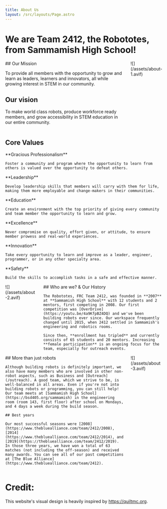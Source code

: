 ```yaml
---
title: About Us
layout: /src/layouts/Page.astro
---
```


# We are Team 2412, the Robototes, from Sammamish High School!

<div class="columns">
<div>
## Our Mission

To provide all members with the opportunity to grow and learn as leaders, learners and innovators, all while growing interest in STEM in our community.

## Our vision

To make world class robots, produce workforce ready members, and grow accessibility in STEM education in our entire community.
</div>
![](/assets/about-1.avif)
</div>

## Core Values

<div class="grid grid-cols-1 md:grid-cols-2 lg:grid-cols-3 gap-x-8">
<div>
	**Gracious Professionalism**

	Foster a community and program where the opportunity to learn from others is valued over the opportunity to defeat others.
</div>
<div>
	**Leadership**

	Develop leadership skills that members will carry with them for life, making them more employable and change-makers in their communities.
</div>
<div>
	**Education**

	Create an environment with the top priority of giving every community and team member the opportunity to learn and grow.
</div>
<div>
	**Excellence**

	Never compromise on quality, effort given, or attitude, to ensure member prowess and real-world experiences.
</div>
<div>
	**Innovation**

	Take every opportunity to learn and improve as a leader, engineer, programmer, or in any other specialty area.
</div>
<div>
	**Safety**

	Build the skills to accomplish tasks in a safe and effective manner.
</div>
</div>

<div class="columns">
![](/assets/about-2.avif)
<div>
	## Who are we? & Our History

	The Robototes, FRC Team 2412, was founded in **2007** at **Sammamish High School** with 12 students and 2 mentors, first competing in 2008. Our first competition was [OverDrive](https://youtu.be/4a9KfpBZ4DQ) and we've been building robots ever since. Our workspace frequently changed until 2015, when 2412 settled in Sammamish's engineering and robotics rooms.

	Since then, **enrollment has tripled** and currently consists of 65 students and 20 mentors. Increasing **female participation** is an ongoing focus for the team, especially for outreach events.
</div>
</div>

<div class="columns">
<div>
	## More than just robots

	Although building robots is definitely important, we also have many members who are involved in other non-robot aspects, such as Business and [Outreach](/outreach). A good team, which we strive to be, is well-balanced in all areas. Even if you're not into building robots or programming, you can still help! Our team meets at [Sammamish High School](https://bsd405.org/sammamish) in the engineering room (room 143, first floor) after school on Mondays, and 4 days a week during the build season.

	## Best years

	Our most successful seasons were [2008](https://www.thebluealliance.com/team/2412/2008), [2014](https://www.thebluealliance.com/team/2412/2014), and [2019](https://thebluealliance.com/team/2412/2019). In those three years, we have won a total of 63 matches (not including the off-season) and received many awards. You can see all of our past competitions at [The Blue Alliance](https://www.thebluealliance.com/team/2412).
</div>
![](/assets/about-3.avif)
</div>

# Credit:

This website's visual design is heavily inspired by https://quiltmc.org.
